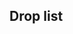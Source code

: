==Drop list==
<!--
AUTOGENERATED, leave a comment on this subpage if you have found any issues
(incorrect or missing info, non-optimal order, etc.)
-->
{{Section}}
{{DropList
|no_legend = true
|filter_button = true
|nodes = I, J, M
|boss = M
|Akizuki: J/Easy{Easy: 0.7% (10/1360) / Hard: 0.5% (1/195)}
|Asagumo: I/Medium{Medium: 1.3% (137/10252) / Hard: 1.4% (380/27729)}, J/Easy{Easy: 0.7% (9/1360) / Hard: 1% (2/195)}, M/Easy{Easy: 3.2% (1364/43081) / Medium: 3.5% (299/8626) / Hard: 2.9% (655/22403)}
|Atago: M/Easy{Easy: 4% (1719/43081) / Medium: 4.1% (357/8626) / Hard: 4% (897/22403)}
|Chikuma: M/Easy{Easy: 3.9% (1678/43081) / Medium: 3.7% (323/8626) / Hard: 4% (888/22403)}
|Etorofu: M/Easy{Easy: 1.7% (723/43081) / Medium: 1.7% (149/8626) / Hard: 1.6% (348/22403)}
|Fusou: M/Easy{Easy: 2.1% (896/43081) / Medium: 2.2% (190/8626) / Hard: 2.1% (470/22403)}
|Haruna: J/Easy{Easy: 1.5% (20/1360) / Medium: 1.3% (2/153) / Hard: 0.5% (1/195)}, M/Easy{Easy: 3.6% (1543/43081) / Medium: 3.8% (332/8626) / Hard: 3.1% (691/22403)}
|Hiei: J/Easy{Easy: 0.9% (12/1360) / Medium: 0.7% (1/153)}, M/Easy{Easy: 1.8% (763/43081) / Medium: 1.9% (166/8626) / Hard: 2.1% (463/22403)}
|Hiyou: I/Easy{Easy: 1.5% (749/49028) / Medium: 1.3% (133/10252) / Hard: 1.3% (363/27729)}, J/Easy{Easy: 1% (14/1360) / Medium: 0.7% (1/153) / Hard: 0.5% (1/195)}
|Hyuuga: M/Easy{Easy: 2% (841/43081) / Medium: 1.7% (149/8626) / Hard: 1.9% (434/22403)}
|Ise: M/Easy{Easy: 1.9% (820/43081) / Medium: 2.1% (180/8626) / Hard: 1.9% (436/22403)}
|Junyou: E/Hard{Hard: 1.4% (600/42368)}, I/Easy{Easy: 1.4% (696/49028) / Medium: 1.4% (144/10252) / Hard: 1.3% (373/27729)}, J/Easy{Easy: 0.3% (4/1360) / Hard: 1% (2/195)}
|Kinugasa: M/Easy{Easy: 4.2% (1798/43081) / Medium: 4.2% (360/8626) / Hard: 4% (885/22403)}
|Kirishima: I/Hard{Hard: 1.3% (358/27729)}, J/Easy{Easy: 0.5% (7/1360)}, M/Easy{Easy: 2.7% (1175/43081) / Medium: 2.8% (245/8626) / Hard: 2.2% (502/22403)}
|Kitakami: M/Easy{Easy: 2% (850/43081) / Medium: 2% (170/8626) / Hard: 0.8% (177/22403)}
|Kongou: M/Easy{Easy: 2.2% (938/43081) / Medium: 2.8% (238/8626) / Hard: 3.3% (735/22403)}
|Kuma: E/Easy{Easy: 1.4% (915/63196) / Medium: 1.4% (203/14592) / Hard: 1.3% (551/42368)}, I/Easy{Easy: 1.4% (679/49028) / Medium: 1.3% (136/10252) / Hard: 1.5% (415/27729)}, J/Easy{Easy: 0.7% (10/1360) / Hard: 0.5% (1/195)}, M/Easy{Easy: 0.5% (231/43081) / Medium: 0.5% (45/8626) / Hard: 0.9% (197/22403)}
|Libeccio: M/Easy{Easy: 3.6% (1532/43081) / Medium: 4.3% (374/8626) / Hard: 3.8% (858/22403)}
|Littorio: M/Easy{Easy: 1.1% (492/43081) / Medium: 2.2% (192/8626) / Hard: 2.4% (548/22403)}
|Matsuwa: M/Easy{Easy: 4.2% (1807/43081) / Medium: 5.7% (495/8626) / Hard: 6.1% (1374/22403)}
|Mikuma: M/Easy{Easy: 1.5% (643/43081) / Medium: 1.4% (117/8626) / Hard: 1.1% (245/22403)}
|Mogami: M/Easy{Easy: 4.1% (1763/43081) / Medium: 3.8% (328/8626) / Hard: 4.2% (933/22403)}
|Mutsu: M/Easy{Easy: 6.1% (2628/43081) / Medium: 6.5% (557/8626) / Hard: 5.9% (1325/22403)}
|Myoukou: M/Easy{Easy: 4% (1722/43081) / Medium: 3.9% (333/8626) / Hard: 3.9% (865/22403)}
|Nagara: C/Hard{Hard: 0.7% (48/6975)}, E/Easy{Easy: 1.4% (901/63196) / Medium: 1.4% (207/14592) / Hard: 1.3% (567/42368)}, I/Easy{Easy: 1.5% (730/49028) / Medium: 1.5% (153/10252) / Hard: 1.5% (410/27729)}, J/Easy{Easy: 2.1% (29/1360) / Medium: 1.3% (2/153) / Hard: 0.5% (1/195)}, M/Easy{Easy: 0.5% (205/43081) / Medium: 0.5% (40/8626) / Hard: 0.9% (191/22403)}
|Nagato: M/Easy{Easy: 1.4% (610/43081) / Medium: 1.3% (115/8626) / Hard: 1.2% (265/22403)}
|Ooi: M/Easy{Easy: 3.5% (1507/43081) / Medium: 3.4% (291/8626) / Hard: 3% (670/22403)}
|Ooyodo: J/Easy{Easy: 0.5% (7/1360) / Medium: 0.7% (1/153)}, M/Easy{Easy: 1.4% (609/43081) / Medium: 1.4% (122/8626) / Hard: 1.2% (267/22403)}
|Ryuujou: E/Hard{Hard: 1.3% (557/42368)}, I/Easy{Easy: 1.4% (707/49028) / Medium: 1.4% (145/10252) / Hard: 1.4% (402/27729)}, J/Easy{Easy: 0.8% (11/1360) / Medium: 0.7% (1/153)}
|Sendai: C/Easy{Easy: 0.5% (45/8782) / Medium: 0.9% (17/1962) / Hard: 0.9% (63/6975)}, E/Easy{Easy: 1.4% (858/63196) / Medium: 1.5% (212/14592) / Hard: 1.4% (573/42368)}, I/Easy{Easy: 1.4% (693/49028) / Medium: 1.4% (140/10252) / Hard: 1.3% (371/27729)}, J/Easy{Easy: 1% (14/1360) / Medium: 3.9% (6/153) / Hard: 2.1% (4/195)}, M/Easy{Easy: 0.5% (206/43081) / Medium: 0.5% (46/8626) / Hard: 0.9% (199/22403)}
|Shouhou: I/Easy{Easy: 1.4% (694/49028) / Medium: 1.4% (146/10252) / Hard: 1.3% (347/27729)}, J/Easy{Easy: 0.6% (8/1360) / Medium: 0.7% (1/153)}, M/Easy{Easy: 0.5% (236/43081) / Medium: 0.6% (51/8626) / Hard: 0.9% (209/22403)}
|Takao: M/Easy{Easy: 4.1% (1760/43081) / Medium: 3.8% (332/8626) / Hard: 4% (896/22403)}
|Tone: M/Easy{Easy: 3.8% (1654/43081) / Medium: 3.5% (301/8626) / Hard: 4.1% (929/22403)}
|Yamagumo: I/Easy{Easy: 1.4% (677/49028) / Medium: 1.4% (141/10252) / Hard: 1.5% (416/27729)}, J/Easy{Easy: 0.7% (9/1360) / Medium: 0.7% (1/153)}, M/Easy{Easy: 3.4% (1466/43081) / Medium: 3.5% (301/8626) / Hard: 3.2% (715/22403)}
|Yamashiro: M/Easy{Easy: 1.9% (812/43081) / Medium: 2% (169/8626) / Hard: 1.8% (411/22403)}
|Yukikaze: M/Easy{Easy: 1.6% (674/43081) / Medium: 1.3% (115/8626) / Hard: 1.1% (240/22403)}
|Z3: J/Easy{Easy: 0.6% (8/1360) / Medium: 0.7% (1/153) / Hard: 0.5% (1/195)}
|Zuihou: M/Easy{Easy: 2% (874/43081) / Medium: 2.4% (203/8626) / Hard: 1.9% (425/22403)}
}}
{{SectionEnd}}